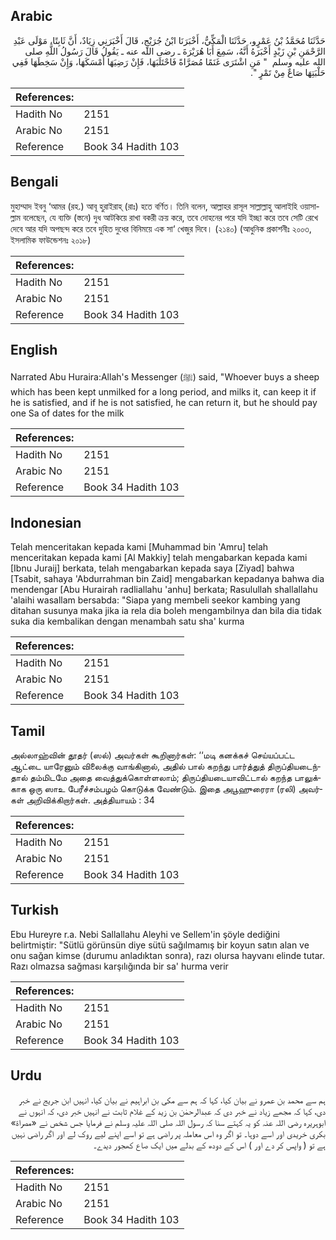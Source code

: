 ## Arabic


<div dir="rtl" lang="ar" style={{fontSize:'larger',backgroundColor:'#f8f9fa',padding:20}}>
حَدَّثَنَا مُحَمَّدُ بْنُ عَمْرٍو، حَدَّثَنَا الْمَكِّيُّ، أَخْبَرَنَا ابْنُ جُرَيْجٍ، قَالَ أَخْبَرَنِي زِيَادٌ، أَنَّ ثَابِتًا، مَوْلَى عَبْدِ الرَّحْمَنِ بْنِ زَيْدٍ أَخْبَرَهُ أَنَّهُ، سَمِعَ أَبَا هُرَيْرَةَ ـ رضى الله عنه ـ يَقُولُ قَالَ رَسُولُ اللَّهِ صلى الله عليه وسلم ‏ "‏ مَنِ اشْتَرَى غَنَمًا مُصَرَّاةً فَاحْتَلَبَهَا، فَإِنْ رَضِيَهَا أَمْسَكَهَا، وَإِنْ سَخِطَهَا فَفِي حَلْبَتِهَا صَاعٌ مِنْ تَمْرٍ ‏"‏‏.‏
</div>
<div style={{backgroundColor:'#f8f9fa',padding:20, marginBottom: 10}}><table> <thead> <tr> <th>References:</th> <th></th> </tr> </thead> <tbody><tr><td>Hadith No</td><td>2151</td></tr><tr><td>Arabic No</td><td>2151</td></tr><tr><td>Reference</td><td>Book 34 Hadith 103</td></tr></tbody></table></div>

## Bengali


<div dir="ltr" lang="bn" style={{fontSize:'larger',backgroundColor:'#f8f9fa',padding:20}}>
মুহাম্মাদ ইবনু ‘আমর (রহ.) আবূ হুরাইরাহ্ (রাঃ) হতে বর্ণিত। তিনি বলেন, আল্লাহর রাসূল সাল্লাল্লাহু আলাইহি ওয়াসাল্লাম বলেছেন, যে ব্যক্তি (স্তনে) দুধ আটকিয়ে রাখা বকরী ক্রয় করে, তবে দোহনের পরে যদি ইচ্ছা করে তবে সেটি রেখে দেবে আর যদি অপছন্দ করে তবে দুহিত দুধের বিনিময়ে এক সা‘ খেজুর দিবে। (২১৪০) (আধুনিক প্রকাশনীঃ ২০০৩, ইসলামিক ফাউন্ডেশনঃ ২০১৮)
</div>
<div style={{backgroundColor:'#f8f9fa',padding:20, marginBottom: 10}}><table> <thead> <tr> <th>References:</th> <th></th> </tr> </thead> <tbody><tr><td>Hadith No</td><td>2151</td></tr><tr><td>Arabic No</td><td>2151</td></tr><tr><td>Reference</td><td>Book 34 Hadith 103</td></tr></tbody></table></div>

## English


<div dir="ltr" lang="en" style={{fontSize:'larger',backgroundColor:'#f8f9fa',padding:20}}>
Narrated Abu Huraira:Allah's Messenger (ﷺ) said, "Whoever buys a sheep which has been kept unmilked for a long period, and milks it, can keep it if he is satisfied, and if he is not satisfied, he can return it, but he should pay one Sa of dates for the milk
</div>
<div style={{backgroundColor:'#f8f9fa',padding:20, marginBottom: 10}}><table> <thead> <tr> <th>References:</th> <th></th> </tr> </thead> <tbody><tr><td>Hadith No</td><td>2151</td></tr><tr><td>Arabic No</td><td>2151</td></tr><tr><td>Reference</td><td>Book 34 Hadith 103</td></tr></tbody></table></div>

## Indonesian


<div dir="ltr" lang="id" style={{fontSize:'larger',backgroundColor:'#f8f9fa',padding:20}}>
Telah menceritakan kepada kami [Muhammad bin 'Amru] telah menceritakan kepada kami [Al Makkiy] telah mengabarkan kepada kami [Ibnu Juraij] berkata, telah mengabarkan kepada saya [Ziyad] bahwa [Tsabit, sahaya 'Abdurrahman bin Zaid] mengabarkan kepadanya bahwa dia mendengar [Abu Hurairah radliallahu 'anhu] berkata; Rasulullah shallallahu 'alaihi wasallam bersabda: "Siapa yang membeli seekor kambing yang ditahan susunya maka jika ia rela dia boleh mengambilnya dan bila dia tidak suka dia kembalikan dengan menambah satu sha' kurma
</div>
<div style={{backgroundColor:'#f8f9fa',padding:20, marginBottom: 10}}><table> <thead> <tr> <th>References:</th> <th></th> </tr> </thead> <tbody><tr><td>Hadith No</td><td>2151</td></tr><tr><td>Arabic No</td><td>2151</td></tr><tr><td>Reference</td><td>Book 34 Hadith 103</td></tr></tbody></table></div>

## Tamil


<div dir="ltr" lang="ta" style={{fontSize:'larger',backgroundColor:'#f8f9fa',padding:20}}>
அல்லாஹ்வின் தூதர் (ஸல்) அவர்கள் கூறினார்கள்: ‘‘மடி கனக்கச் செய்யப்பட்ட ஆட்டை யாரேனும் விலைக்கு வாங்கினால், அதில் பால் கறந்து பார்த்துத் திருப்தியடைந்தால் தம்மிடமே அதை வைத்துக்கொள்ளலாம்; திருப்தியடையாவிட்டால் கறந்த பாலுக்காக ஒரு ஸாஉ பேரீச்சம்பழம் கொடுக்க வேண்டும். இதை அபூஹுரைரா (ரலி) அவர்கள் அறிவிக்கிறார்கள். அத்தியாயம் : 34
</div>
<div style={{backgroundColor:'#f8f9fa',padding:20, marginBottom: 10}}><table> <thead> <tr> <th>References:</th> <th></th> </tr> </thead> <tbody><tr><td>Hadith No</td><td>2151</td></tr><tr><td>Arabic No</td><td>2151</td></tr><tr><td>Reference</td><td>Book 34 Hadith 103</td></tr></tbody></table></div>

## Turkish


<div dir="ltr" lang="tr" style={{fontSize:'larger',backgroundColor:'#f8f9fa',padding:20}}>
Ebu Hureyre r.a. Nebi Sallallahu Aleyhi ve Sellem'in şöyle dediğini belirtmiştir: "Sütlü görünsün diye sütü sağılmamış bir koyun satın alan ve onu sağan kimse (durumu anladıktan sonra), razı olursa hayvanı elinde tutar. Razı olmazsa sağması karşılığında bir sa' hurma verir
</div>
<div style={{backgroundColor:'#f8f9fa',padding:20, marginBottom: 10}}><table> <thead> <tr> <th>References:</th> <th></th> </tr> </thead> <tbody><tr><td>Hadith No</td><td>2151</td></tr><tr><td>Arabic No</td><td>2151</td></tr><tr><td>Reference</td><td>Book 34 Hadith 103</td></tr></tbody></table></div>

## Urdu


<div dir="rtl" lang="ur" style={{fontSize:'larger',backgroundColor:'#f8f9fa',padding:20}}>
ہم سے محمد بن عمرو نے بیان کیا، کہا کہ ہم سے مکی بن ابراہیم نے بیان کیا، انہیں ابن جریج نے خبر دی، کہا کہ مجھے زیاد نے خبر دی کہ عبدالرحمٰن بن زید کے غلام ثابت نے انہیں خبر دی، کہ انہوں نے ابوہریرہ رضی اللہ عنہ کو یہ کہتے سنا کہ رسول اللہ صلی اللہ علیہ وسلم نے فرمایا جس شخص نے «مصراة» بکری خریدی اور اسے دوہا۔ تو اگر وہ اس معاملہ پر راضی ہے تو اسے اپنے لیے روک لے اور اگر راضی نہیں ہے تو ( واپس کر دے اور ) اس کے دودھ کے بدلے میں ایک صاع کھجور دیدے۔
</div>
<div style={{backgroundColor:'#f8f9fa',padding:20, marginBottom: 10}}><table> <thead> <tr> <th>References:</th> <th></th> </tr> </thead> <tbody><tr><td>Hadith No</td><td>2151</td></tr><tr><td>Arabic No</td><td>2151</td></tr><tr><td>Reference</td><td>Book 34 Hadith 103</td></tr></tbody></table></div>